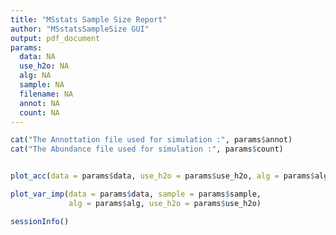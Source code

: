 ```yaml
---
title: "MSstats Sample Size Report"
author: "MSstatsSampleSize GUI"
output: pdf_document
params:
  data: NA
  use_h2o: NA
  alg: NA
  sample: NA
  filename: NA
  annot: NA
  count: NA
---
```



```r
cat("The Annottation file used for simulation :", params$annot)
cat("The Abundance file used for simulation :", params$count)


plot_acc(data = params$data, use_h2o = params$use_h2o, alg = params$alg)
```


```r
plot_var_imp(data = params$data, sample = params$sample,
             alg = params$alg, use_h2o = params$use_h2o)
```

```r
sessionInfo()
```